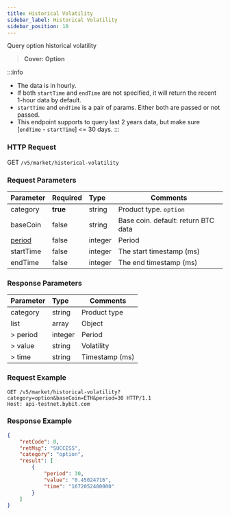 ```yaml
---
title: Historical Volatility
sidebar_label: Historical Volatility
sidebar_position: 10
---
```


Query option historical volatility
> **Cover: Option**

:::info
* The data is in hourly.
* If both `startTime` and `endTime` are not specified, it will return the recent 1-hour data by default.
* `startTime` and `endTime` is a pair of params. Either both are passed or not passed.
* This endpoint supports to query last 2 years data, but make sure [`endTime` - `startTime`] <= 30 days.
:::

### HTTP Request
GET `/v5/market/historical-volatility`

### Request Parameters
| Parameter | Required | Type | Comments|
|:----- |:-------|:-----|------ |
|category |**true** |string |Product type. `option` |
|baseCoin |false |string |Base coin. default: return BTC data|
|[period](../enum#period) |false |integer |Period|
|startTime |false |integer |The start timestamp (ms) |
|endTime |false |integer |The end timestamp (ms) |

### Response Parameters
| Parameter | Type | Comments|
|:----- |:-----|----- |
|category |string |Product type |
|list |array |Object |
|> period |integer |Period |
|> value |string |Volatility |
|> time |string |Timestamp (ms) |

### Request Example

```http
GET /v5/market/historical-volatility?category=option&baseCoin=ETH&period=30 HTTP/1.1
Host: api-testnet.bybit.com
```

### Response Example

```json
{
    "retCode": 0,
    "retMsg": "SUCCESS",
    "category": "option",
    "result": [
        {
            "period": 30,
            "value": "0.45024716",
            "time": "1672052400000"
        }
    ]
}
```